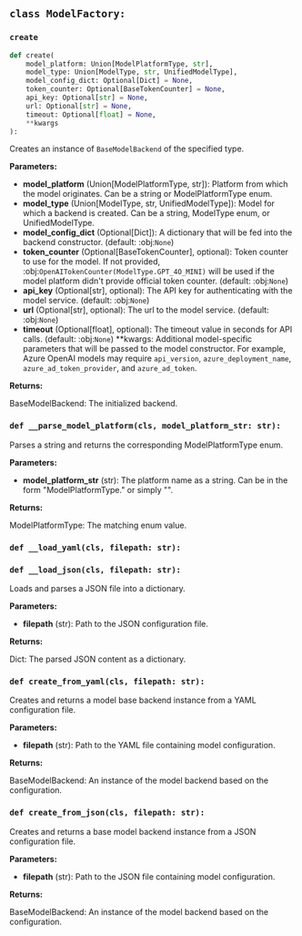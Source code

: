 <a id="camel.models.model_factory"></a>

<a id="camel.models.model_factory.ModelFactory"></a>

## `class ModelFactory:`

<a id="camel.models.model_factory.ModelFactory.create"></a>

### `create`

```python
def create(
    model_platform: Union[ModelPlatformType, str],
    model_type: Union[ModelType, str, UnifiedModelType],
    model_config_dict: Optional[Dict] = None,
    token_counter: Optional[BaseTokenCounter] = None,
    api_key: Optional[str] = None,
    url: Optional[str] = None,
    timeout: Optional[float] = None,
    **kwargs
):
```

Creates an instance of `BaseModelBackend` of the specified type.

**Parameters:**

- **model_platform** (Union[ModelPlatformType, str]): Platform from which the model originates. Can be a string or ModelPlatformType enum.
- **model_type** (Union[ModelType, str, UnifiedModelType]): Model for which a backend is created. Can be a string, ModelType enum, or UnifiedModelType.
- **model_config_dict** (Optional[Dict]): A dictionary that will be fed into the backend constructor. (default: :obj:`None`)
- **token_counter** (Optional[BaseTokenCounter], optional): Token counter to use for the model. If not provided, :obj:`OpenAITokenCounter(ModelType.GPT_4O_MINI)` will be used if the model platform didn't provide official token counter. (default: :obj:`None`)
- **api_key** (Optional[str], optional): The API key for authenticating with the model service. (default: :obj:`None`)
- **url** (Optional[str], optional): The url to the model service. (default: :obj:`None`)
- **timeout** (Optional[float], optional): The timeout value in seconds for API calls. (default: :obj:`None`) **kwargs: Additional model-specific parameters that will be passed to the model constructor. For example, Azure OpenAI models may require `api_version`, `azure_deployment_name`, `azure_ad_token_provider`, and `azure_ad_token`.

**Returns:**

  BaseModelBackend: The initialized backend.

<a id="camel.models.model_factory.ModelFactory.__parse_model_platform"></a>

### `def __parse_model_platform(cls, model_platform_str: str):`

Parses a string and returns the corresponding ModelPlatformType
enum.

**Parameters:**

- **model_platform_str** (str): The platform name as a string. Can be in the form "ModelPlatformType.<NAME>" or simply "<NAME>".

**Returns:**

  ModelPlatformType: The matching enum value.

<a id="camel.models.model_factory.ModelFactory.__load_yaml"></a>

### `def __load_yaml(cls, filepath: str):`

<a id="camel.models.model_factory.ModelFactory.__load_json"></a>

### `def __load_json(cls, filepath: str):`

Loads and parses a JSON file into a dictionary.

**Parameters:**

- **filepath** (str): Path to the JSON configuration file.

**Returns:**

  Dict: The parsed JSON content as a dictionary.

<a id="camel.models.model_factory.ModelFactory.create_from_yaml"></a>

### `def create_from_yaml(cls, filepath: str):`

Creates and returns a model base backend instance
from a YAML configuration file.

**Parameters:**

- **filepath** (str): Path to the YAML file containing model configuration.

**Returns:**

  BaseModelBackend: An instance of the model backend based on the
configuration.

<a id="camel.models.model_factory.ModelFactory.create_from_json"></a>

### `def create_from_json(cls, filepath: str):`

Creates and returns a base model backend instance
from a JSON configuration file.

**Parameters:**

- **filepath** (str): Path to the JSON file containing model configuration.

**Returns:**

  BaseModelBackend: An instance of the model backend based on the
configuration.
